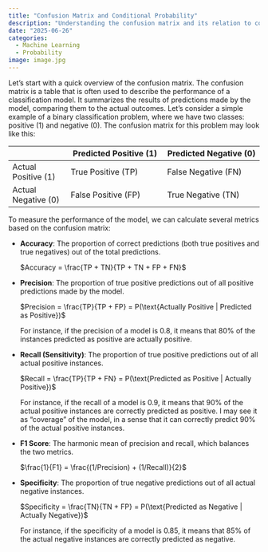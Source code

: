 ```yaml
---
title: "Confusion Matrix and Conditional Probability"
description: "Understanding the confusion matrix and its relation to conditional probability."
date: "2025-06-26"
categories:
  - Machine Learning
  - Probability
image: image.jpg
---
```


Let's start with a quick overview of the confusion matrix. The confusion matrix is a table that is often used to describe the performance of a classification model. It summarizes the results of predictions made by the model, comparing them to the actual outcomes. Let's consider a simple example of a binary classification problem, where we have two classes: positive (1) and negative (0). The confusion 
matrix for this problem may look like this:

|               | Predicted Positive (1) | Predicted Negative (0) |
|---------------|-------------------------|-------------------------|
| Actual Positive (1) | True Positive (TP)       | False Negative (FN)       |
| Actual Negative (0) | False Positive (FP)      | True Negative (TN)       |      

To measure the performance of the model, we can calculate several metrics based on the confusion matrix:

* **Accuracy**: The proportion of correct predictions (both true positives and true negatives) out of the total predictions.
  
  $Accuracy = \frac{TP + TN}{TP + TN + FP + FN}$

* **Precision**: The proportion of true positive predictions out of all positive predictions made by the model.

    $Precision = \frac{TP}{TP + FP} = P(\text{Actually Positive | Predicted as Positive})$ 
    
    For instance, if the precision of a model is 0.8, it means that 80% of the instances predicted as positive are actually positive.

* **Recall (Sensitivity)**: The proportion of true positive predictions out of all actual positive instances.

    $Recall = \frac{TP}{TP + FN} = P(\text{Predicted as Positive | Actually Positive})$

    For instance, if the recall of a model is 0.9, it means that 90% of the actual positive instances are correctly predicted as positive. I may see it as "coverage" of the model, in a sense that it can correctly predict 90% of the actual positive instances.

* **F1 Score**: The harmonic mean of precision and recall, which balances the two metrics.

    $\frac{1}{F1} = \frac{(1/Precision) + (1/Recall)}{2}$

* **Specificity**: The proportion of true negative predictions out of all actual negative instances.

    $Specificity = \frac{TN}{TN + FP} = P(\text{Predicted as Negative | Actually Negative})$

    For instance, if the specificity of a model is 0.85, it means that 85% of the actual negative instances are correctly predicted as negative.